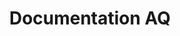 ---
title: Documentation AQ
description: Documentation officielle AQ.
template: splash
hero:
  tagline: Documentation officielle AQ. AQ est un langage de programmation interprété. Il est rapide, petit, simple et sûr. En même temps, les programmes écrits en AQ peuvent également être compilés. Peut-être une grande œuvre.
  image:
    file: ../../../assets/aq.webp
  actions:
    - text: Lire la documentation
      link: /get-started
      icon: right-arrow
    - text: Site officiel
      link: https://www.axa6.com
      icon: external
      variant: minimal
    - text: Github
      link: https://github.com/aq-org/AQ
      icon: external
      variant: minimal
---
